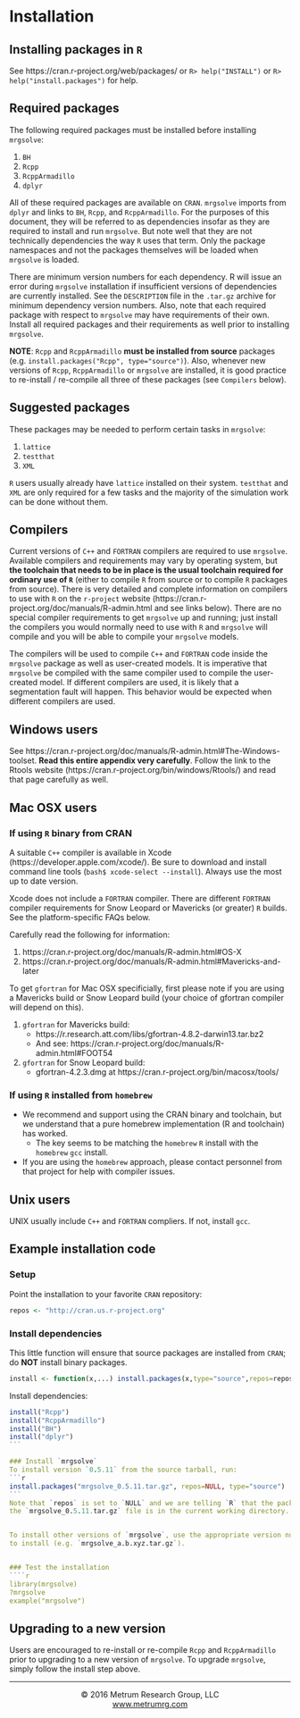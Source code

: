 # Installation

## Installing packages in `R`
See https://cran.r-project.org/web/packages/ or `R> help("INSTALL")` or `R> help("install.packages")` for help.


## Required packages
The following required packages must be installed before installing `mrgsolve`:

  1. `BH`
  1. `Rcpp`
  1. `RcppArmadillo`
  1. `dplyr`

All of these required packages are available on `CRAN`.  `mrgsolve` imports from `dplyr` and links to `BH`, `Rcpp`, and `RcppArmadillo`.  For the purposes of this document, they will be referred to as dependencies insofar as they are required to install and run `mrgsolve`.  But note well that they are not technically dependencies the way `R` uses that term.  Only the package namespaces and not the packages themselves will be loaded when `mrgsolve` is loaded.

There are minimum version numbers for each dependency.  R will issue an error during `mrgsolve` installation if insufficient versions of dependencies are currently installed. See the `DESCRIPTION` file in the `.tar.gz` archive for minimum dependency version numbers.  Also, note that each required package with respect to `mrgsolve` may have requirements of their own.  Install all required packages and their requirements as well  prior to installing `mrgsolve`.


__NOTE__: `Rcpp` and `RcppArmadillo` __must be installed from source__ packages (e.g. `install.packages("Rcpp", type="source")`).  Also, whenever new versions of `Rcpp`, `RcppArmadillo` or `mrgsolve` are installed, it is good practice to re-install / re-compile all three of these packages (see `Compilers` below).

## Suggested packages
These packages may be needed to perform certain tasks in `mrgsolve`:

  1. `lattice`
  1. `testthat`
  1. `XML`

`R` users usually already have `lattice` installed on their system.  `testthat` and `XML` are only required for a few
tasks and the majority of the simulation work can be done without them.


## Compilers
Current versions of `C++` and `FORTRAN` compilers are required to use `mrgsolve`.  Available compilers and requirements may vary by operating system, but  __the toolchain that needs to be in place is the usual toolchain required for ordinary use of `R`__ (either to compile `R` from source or to compile `R` packages from source).  There is very detailed and complete information on compilers to use with `R` on the `r-project` website (https://cran.r-project.org/doc/manuals/R-admin.html and see links below).  There are no special compiler requirements to get `mrgsolve` up and running; just install the compilers you would normally need to use with `R`
and `mrgsolve` will compile and you will be able to compile your `mrgsolve` models.

The compilers will be used to compile `C++` and `FORTRAN` code inside the `mrgsolve` package as well as user-created models.  It is imperative that `mrgsolve` be compiled with the same compiler used to compile the user-created model.  If different compilers are used, it is likely that a segmentation fault will happen. This behavior would be expected when different compilers are used.



## Windows users
See https://cran.r-project.org/doc/manuals/R-admin.html#The-Windows-toolset.  __Read this entire appendix very carefully__.  Follow the link to the Rtools website (https://cran.r-project.org/bin/windows/Rtools/) and read that page carefully as well.

## Mac OSX users
### If using `R` binary from CRAN
A suitable `C++` compiler is available in Xcode (https://developer.apple.com/xcode/).  Be sure to download
and install command line tools (`bash$ xcode-select --install`).  Always use the most up to date version.

Xcode does not include a `FORTRAN` compiler.  There are different `FORTRAN` compiler requirements for Snow Leopard or Mavericks (or greater) `R` builds.  See the platform-specific FAQs below.

Carefully read the following for information:

  1. https://cran.r-project.org/doc/manuals/R-admin.html#OS-X
  1. https://cran.r-project.org/doc/manuals/R-admin.html#Mavericks-and-later

To get `gfortran` for Mac OSX specificially, first please note if you are using a Mavericks build or Snow Leopard build (your choice of gfortran compiler will depend on this).

  1. `gfortran` for Mavericks build: 
      * https://r.research.att.com/libs/gfortran-4.8.2-darwin13.tar.bz2
      * And see: https://cran.r-project.org/doc/manuals/R-admin.html#FOOT54
  1. `gfortran` for Snow Leopard build: 
      * gfortran-4.2.3.dmg at https://cran.r-project.org/bin/macosx/tools/

### If using `R` installed from `homebrew`
  * We recommend and support using the CRAN binary and toolchain, but we understand that a pure homebrew implementation (R and toolchain) has worked.
      * The key seems to be matching the `homebrew` `R` install with the `homebrew` `gcc` install. 
  * If you are using the `homebrew` approach, please contact personnel from that project for help with compiler issues. 
  


## Unix users
UNIX usually include `C++` and `FORTRAN` compliers. If not, install `gcc`. 


## Example installation code

### Setup
Point the installation to your favorite `CRAN` repository:
```r
repos <- "http://cran.us.r-project.org"
```

### Install dependencies

This little function will ensure that source packages are installed from `CRAN`; do __NOT__ install binary packages.
```r
install <- function(x,...) install.packages(x,type="source",repos=repos,...)
```

Install dependencies:
````r
install("Rcpp")
install("RcppArmadillo")
install("BH")
install("dplyr")
```

### Install `mrgsolve`
To install version `0.5.11` from the source tarball, run:
```r
install.packages("mrgsolve_0.5.11.tar.gz", repos=NULL, type="source")
```
Note that `repos` is set to `NULL` and we are telling `R` that the package is `source`, not `binary`.  Also, we assume that
the `mrgsolve_0.5.11.tar.gz` file is in the current working directory.


To install other versions of `mrgsolve`, use the appropriate version number in for the tarball that you are trying 
to install (e.g. `mrgsolve_a.b.xyz.tar.gz`). 


### Test the installation
````r
library(mrgsolve)
?mrgsolve
example("mrgsolve")
````


## Upgrading to a new version
Users are encouraged to re-install or re-compile `Rcpp` and `RcppArmadillo` prior to upgrading to a new version of `mrgsolve`.  To upgrade `mrgsolve`, simply follow the install step above.

<hr>
<center>&copy; 2016 Metrum Research Group, LLC<br><a href="http://www.metrumrg.com">www.metrumrg.com</a></center>

